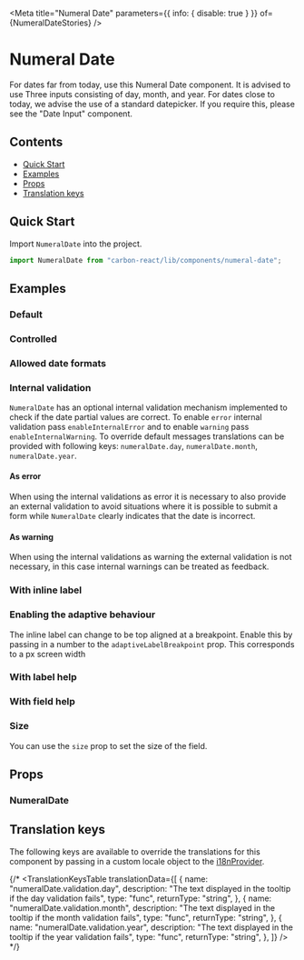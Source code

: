 

<Meta
  title="Numeral Date"
  parameters={{ info: { disable: true } }}
  of={NumeralDateStories}
/>

# Numeral Date

For dates far from today, use this Numeral Date component. It is advised to use Three inputs consisting of day, month, and year.
For dates close to today, we advise the use of a standard datepicker. If you require this, please see the "Date Input" component.

## Contents

- [Quick Start](#quick-start)
- [Examples](#examples)
- [Props](#props)
- [Translation keys](#translation-keys)

## Quick Start

Import `NumeralDate` into the project.

```javascript
import NumeralDate from "carbon-react/lib/components/numeral-date";
```

## Examples

### Default

<Canvas name="default" of={NumeralDateStories.Default} />

### Controlled

<Canvas name="controlled" of={NumeralDateStories.Controlled} />

### Allowed date formats

<Canvas
  name="allowed date formats"
  of={NumeralDateStories.AllowedDateFormats}
/>

### Internal validation

`NumeralDate` has an optional internal validation mechanism implemented to check if the date partial values are correct.
To enable `error` internal validation pass `enableInternalError` and to enable `warning` pass `enableInternalWarning`.
To override default messages translations can be provided with following keys: `numeralDate.day`, `numeralDate.month`, `numeralDate.year`.

#### As error

When using the internal validations as error it is necessary to also provide an external validation to avoid situations where it is possible to submit a form while `NumeralDate` clearly indicates that the date is incorrect.

<Canvas
  name="internal validation - error"
  of={NumeralDateStories.InternalValidationError}
/>

#### As warning

When using the internal validations as warning the external validation is not necessary, in this case internal warnings can be treated as feedback.

<Canvas
  name="internal validation - warning"
  of={NumeralDateStories.InternalValidationWarning}
/>

### With inline label

<Canvas name="inline label" of={NumeralDateStories.InlineLabel} />

### Enabling the adaptive behaviour

The inline label can change to be top aligned at a breakpoint. Enable this by passing in a number to the `adaptiveLabelBreakpoint` prop. This corresponds to a px screen width

<Canvas
  name="enabling adaptive behaviour"
  of={NumeralDateStories.EnablingAdaptiveBehaviour}
/>

### With label help

<Canvas name="with label help" of={NumeralDateStories.WithLabelHelp} />

### With field help

<Canvas name="with field help" of={NumeralDateStories.WithFieldHelp} />

### Size

You can use the `size` prop to set the size of the field.

<Canvas name="size" of={NumeralDateStories.Size} />

## Props

### NumeralDate

<ArgTypes of={NumeralDateStories} />

## Translation keys

The following keys are available to override the translations for this component by passing in a custom locale object to the
[i18nProvider](https://carbon.sage.com/?path=/story/documentation-i18n--page).

{/* <TranslationKeysTable
translationData={[
{
name: "numeralDate.validation.day",
description:
"The text displayed in the tooltip if the day validation fails",
type: "func",
returnType: "string",
},
{
name: "numeralDate.validation.month",
description:
"The text displayed in the tooltip if the month validation fails",
type: "func",
returnType: "string",
},
{
name: "numeralDate.validation.year",
description:
"The text displayed in the tooltip if the year validation fails",
type: "func",
returnType: "string",
},
]}
/>
*/}

